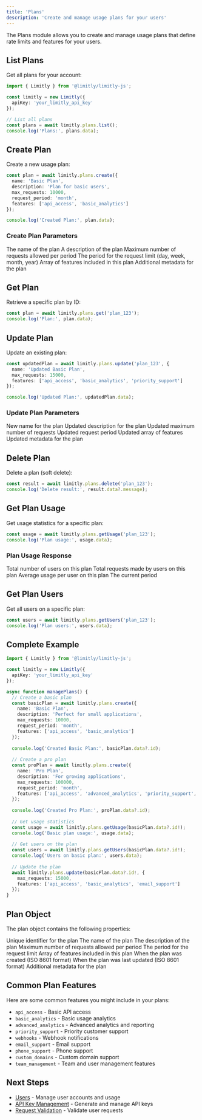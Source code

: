 ```yaml
---
title: 'Plans'
description: 'Create and manage usage plans for your users'
---
```


The Plans module allows you to create and manage usage plans that define rate limits and features for your users.

## List Plans

Get all plans for your account:

```typescript
import { Limitly } from '@limitly/limitly-js';

const limitly = new Limitly({
  apiKey: 'your_limitly_api_key'
});

// List all plans
const plans = await limitly.plans.list();
console.log('Plans:', plans.data);
```

## Create Plan

Create a new usage plan:

```typescript
const plan = await limitly.plans.create({
  name: 'Basic Plan',
  description: 'Plan for basic users',
  max_requests: 10000,
  request_period: 'month',
  features: ['api_access', 'basic_analytics']
});

console.log('Created Plan:', plan.data);
```

### Create Plan Parameters

<ParamField body="name" type="string" required>
  The name of the plan
</ParamField>

<ParamField body="description" type="string">
  A description of the plan
</ParamField>

<ParamField body="max_requests" type="number" required>
  Maximum number of requests allowed per period
</ParamField>

<ParamField body="request_period" type="string" required>
  The period for the request limit (day, week, month, year)
</ParamField>

<ParamField body="features" type="array">
  Array of features included in this plan
</ParamField>

<ParamField body="metadata" type="object">
  Additional metadata for the plan
</ParamField>

## Get Plan

Retrieve a specific plan by ID:

```typescript
const plan = await limitly.plans.get('plan_123');
console.log('Plan:', plan.data);
```

## Update Plan

Update an existing plan:

```typescript
const updatedPlan = await limitly.plans.update('plan_123', {
  name: 'Updated Basic Plan',
  max_requests: 15000,
  features: ['api_access', 'basic_analytics', 'priority_support']
});

console.log('Updated Plan:', updatedPlan.data);
```

### Update Plan Parameters

<ParamField body="name" type="string">
  New name for the plan
</ParamField>

<ParamField body="description" type="string">
  Updated description for the plan
</ParamField>

<ParamField body="max_requests" type="number">
  Updated maximum number of requests
</ParamField>

<ParamField body="request_period" type="string">
  Updated request period
</ParamField>

<ParamField body="features" type="array">
  Updated array of features
</ParamField>

<ParamField body="metadata" type="object">
  Updated metadata for the plan
</ParamField>

## Delete Plan

Delete a plan (soft delete):

```typescript
const result = await limitly.plans.delete('plan_123');
console.log('Delete result:', result.data?.message);
```

## Get Plan Usage

Get usage statistics for a specific plan:

```typescript
const usage = await limitly.plans.getUsage('plan_123');
console.log('Plan usage:', usage.data);
```

### Plan Usage Response

<ParamField body="total_users" type="number">
  Total number of users on this plan
</ParamField>

<ParamField body="total_requests" type="number">
  Total requests made by users on this plan
</ParamField>

<ParamField body="average_usage" type="number">
  Average usage per user on this plan
</ParamField>

<ParamField body="period" type="string">
  The current period
</ParamField>

## Get Plan Users

Get all users on a specific plan:

```typescript
const users = await limitly.plans.getUsers('plan_123');
console.log('Plan users:', users.data);
```

## Complete Example

```typescript
import { Limitly } from '@limitly/limitly-js';

const limitly = new Limitly({
  apiKey: 'your_limitly_api_key'
});

async function managePlans() {
  // Create a basic plan
  const basicPlan = await limitly.plans.create({
    name: 'Basic Plan',
    description: 'Perfect for small applications',
    max_requests: 10000,
    request_period: 'month',
    features: ['api_access', 'basic_analytics']
  });
  
  console.log('Created Basic Plan:', basicPlan.data?.id);
  
  // Create a pro plan
  const proPlan = await limitly.plans.create({
    name: 'Pro Plan',
    description: 'For growing applications',
    max_requests: 100000,
    request_period: 'month',
    features: ['api_access', 'advanced_analytics', 'priority_support', 'webhooks']
  });
  
  console.log('Created Pro Plan:', proPlan.data?.id);
  
  // Get usage statistics
  const usage = await limitly.plans.getUsage(basicPlan.data?.id!);
  console.log('Basic plan usage:', usage.data);
  
  // Get users on the plan
  const users = await limitly.plans.getUsers(basicPlan.data?.id!);
  console.log('Users on basic plan:', users.data);
  
  // Update the plan
  await limitly.plans.update(basicPlan.data?.id!, {
    max_requests: 15000,
    features: ['api_access', 'basic_analytics', 'email_support']
  });
}
```

## Plan Object

The plan object contains the following properties:

<ParamField body="id" type="string">
  Unique identifier for the plan
</ParamField>

<ParamField body="name" type="string">
  The name of the plan
</ParamField>

<ParamField body="description" type="string">
  The description of the plan
</ParamField>

<ParamField body="max_requests" type="number">
  Maximum number of requests allowed per period
</ParamField>

<ParamField body="request_period" type="string">
  The period for the request limit
</ParamField>

<ParamField body="features" type="array">
  Array of features included in this plan
</ParamField>

<ParamField body="created_at" type="string">
  When the plan was created (ISO 8601 format)
</ParamField>

<ParamField body="updated_at" type="string">
  When the plan was last updated (ISO 8601 format)
</ParamField>

<ParamField body="metadata" type="object">
  Additional metadata for the plan
</ParamField>

## Common Plan Features

Here are some common features you might include in your plans:

- `api_access` - Basic API access
- `basic_analytics` - Basic usage analytics
- `advanced_analytics` - Advanced analytics and reporting
- `priority_support` - Priority customer support
- `webhooks` - Webhook notifications
- `email_support` - Email support
- `phone_support` - Phone support
- `custom_domains` - Custom domain support
- `team_management` - Team and user management features

## Next Steps

- [Users](/sdk/users) - Manage user accounts and usage
- [API Key Management](/sdk/api-keys) - Generate and manage API keys
- [Request Validation](/sdk/validation) - Validate user requests 